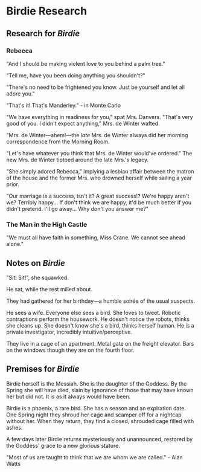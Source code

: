 # Birdie Research

## Research for *Birdie*

### Rebecca

"And I should be making violent love to you behind a palm tree."

"Tell me, have you been doing anything you shouldn't?"

"There's no need to be frightened you know. Just be yourself and let all adore you."

"That's it! That's Manderley." - in Monte Carlo

"We have everything in readiness for you," spat Mrs. Danvers.
"That's very good of you. I didn't expect anything," Mrs. de Winter wafted.

"Mrs. de Winter—ahem!—the *late* Mrs. de Winter always did her morning correspondence from the Morning Room.

"Let's have whatever you think that Mrs. de Winter would've ordered." The new Mrs. de Winter tiptoed around the late Mrs.'s legacy.
	
"She simply adored Rebecca," implying a lesbian affair between the matron of the house and the former Mrs. who drowned herself while sailing a year prior.

"Our marriage is a success, isn't it? A great success!? We're happy aren't we? Terribly happy... If don't think we are happy, it'd be much better if you didn't pretend. I'll go away... Why don't you answer me?"

### The Man in the High Castle
"We must all have faith in something, Miss Crane. We cannot see ahead alone."

## Notes on *Birdie*

"Sit! Sit!", she squawked.

He sat, while the rest milled about.

They had gathered for her birthday—a humble soirée of the usual suspects.

He sees a wife.
Everyone else sees a bird.
She loves to tweet.
Robotic contraptions perform the housework.
He doesn't notice the robots, thinks she cleans up.
She doesn't know she's a bird, thinks herself human.
He is a private investigator, incredibly intuitive/perceptive.

They live in a cage of an apartment. Metal gate on the freight elevator. Bars on the windows though they are on the fourth floor.

## Premises for *Birdie*

Birdie herself is the Messiah. She is the daughter of the Goddess. By the Spring she will have died, slain by ignorance of those that may have known her but did not. It is as it always would have been.

Birdie is a phoenix, a rare bird. She has a season and an expiration date. One Spring night they shroud her cage and scamper off for a nightcap without her. When they return, they find a closed, shrouded cage filled with ashes.

A few days later Birdie returns mysteriously and unannounced, restored by the Goddess' grace to a new glorious stature.

"Most of us are taught to think that we are whom we are called." - Alan Watts




